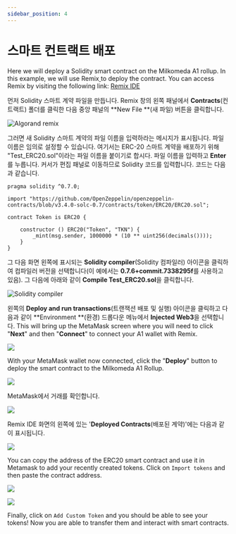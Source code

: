 ```yaml
---
sidebar_position: 4
---
```



# 스마트 컨트랙트 배포

Here we will deploy a Solidity smart contract on the Milkomeda A1 rollup. In this example, we will use Remix[ ](http://remix.ethereum.org/)to deploy the contract. You can access Remix by visiting the following link: [Remix IDE](http://remix.ethereum.org/)

먼저 Solidity 스마트 계약 파일을 만듭니다. Remix 창의 왼쪽 패널에서 **Contracts**(컨트랙트) 폴더를 클릭한 다음 중앙 패널의 **New File **(새 파일) 버튼을 클릭합니다.

![Algorand remix](/img/algorand-remix.png)

그러면 새 Solidity 스마트 계약의 파일 이름을 입력하라는 메시지가 표시됩니다. 파일 이름은 임의로 설정할 수 있습니다. 여기서는 ERC-20 스마트 계약을 배포하기 위해 "Test_ERC20.sol"이라는 파일 이름을 붙이기로 합시다. 파일 이름을 입력하고 **Enter**를 누릅니다. 커서가 편집 패널로 이동하므로 Solidity 코드를 입력합니다. 코드는 다음과 같습니다.

```
pragma solidity ^0.7.0;

import "https://github.com/OpenZeppelin/openzeppelin-contracts/blob/v3.4.0-solc-0.7/contracts/token/ERC20/ERC20.sol";

contract Token is ERC20 {

    constructor () ERC20("Token", "TKN") {
        _mint(msg.sender, 1000000 * (10 ** uint256(decimals())));
    }
}
```

그 다음 화면 왼쪽에 표시되는 **Solidity compiler**(Solidity 컴파일러) 아이콘을 클릭하여 컴파일러 버전을 선택합니다(이 예에서는 **0.7.6+commit.7338295f**를 사용하고 있음). 그 다음에 아래와 같이 **Compile Test_ERC20.sol**을 클릭합니다.

![Solidity compiler](/img/algorand-solidity-compiler.png)

왼쪽의 **Deploy and run transactions**(트랜잭션 배포 및 실행) 아이콘을 클릭하고 다음과 같이 **Environment **(환경) 드롭다운 메뉴에서 **Injected Web3**을 선택합니다. This will bring up the MetaMask screen where you will need to click "**Next**" and then "**Connect**" to connect your A1 wallet with Remix.

![](/img/algorand-solidity-compiler-2.png)

With your MetaMask wallet now connected, click the "**Deploy**" button to deploy the smart contract to the Milkomeda A1 Rollup.

![](/img/algorand-solidity-compiler-3.png)

MetaMask에서 거래를 확인합니다.

![](/img/algorand-metamask-details.png)

Remix IDE 화면의 왼쪽에 있는 '**Deployed Contracts**(배포된 계약)'에는 다음과 같이 표시됩니다.

![](/img/algorand-deploy-run.png)

You can copy the address of the ERC20 smart contract and use it in Metamask to add your recently created tokens. Click on `Import tokens` and then paste the contract address.

![](/img/algorand-assets.png)

![](/img/algorand-import.png)

Finally, click on `Add Custom Token` and you should be able to see your tokens! Now you are able to transfer them and interact with smart contracts.
